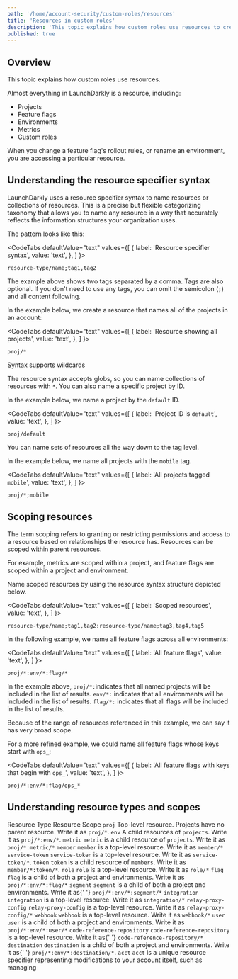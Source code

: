 ```yaml
---
path: '/home/account-security/custom-roles/resources'
title: 'Resources in custom roles'
description: 'This topic explains how custom roles use resources to create policies in LaunchDarkly.'
published: true
---
```


## Overview

This topic explains how custom roles use resources.

Almost everything in LaunchDarkly is a resource, including:

- Projects
- Feature flags
- Environments
- Metrics
- Custom roles

When you change a feature flag's rollout rules, or rename an environment, you are accessing a particular resource.

## Understanding the resource specifier syntax

LaunchDarkly uses a resource specifier syntax to name resources or collections of resources. This is a precise but flexible categorizing taxonomy that allows you to name any resource in a way that accurately reflects the information structures your organization uses.

The pattern looks like this:


<CodeTabs
  defaultValue="text"
  values={[
    { label: 'Resource specifier syntax', value: 'text', },
  ]
}>

<CodeTabItem value="text">

```text
resource-type/name;tag1,tag2
```

</CodeTabItem>
</CodeTabs>


The example above shows two tags separated by a comma. Tags are also optional. If you don't need to use any tags, you can omit the semicolon (`;`) and all content following.

In the example below, we create a resource that names all of the projects in an account:


<CodeTabs
  defaultValue="text"
  values={[
    { label: 'Resource showing all projects', value: 'text', },
  ]
}>

<CodeTabItem value="text">

```text
proj/*
```

</CodeTabItem>
</CodeTabs>


<Callout intent="info">
  <CalloutTitle>Syntax supports wildcards</CalloutTitle>
  <CalloutDescription>

The resource syntax accepts globs, so you can name collections of resources with `*`. You can also name a specific
project by ID.

  </CalloutDescription>
</Callout> 

In the example below, we name a project by the `default` ID.


<CodeTabs
  defaultValue="text"
  values={[
    { label: 'Project ID is `default`', value: 'text', },
  ]
}>

<CodeTabItem value="text">

```text
proj/default
```

</CodeTabItem>
</CodeTabs>

You can name sets of resources all the way down to the tag level.

In the example below, we name all projects with the `mobile` tag.


<CodeTabs
  defaultValue="text"
  values={[
    { label: 'All projects tagged `mobile`', value: 'text', },
  ]
}>

<CodeTabItem value="text">

```text
proj/*;mobile
```

</CodeTabItem>
</CodeTabs>


## Scoping resources

The term scoping refers to granting or restricting permissions and access to a resource based on relationships the resource has. Resources can be scoped within parent resources.

For example, metrics are scoped within a project, and feature flags are scoped within a project and environment.

Name scoped resources by using the resource syntax structure depicted below.


<CodeTabs
  defaultValue="text"
  values={[
    { label: 'Scoped resources', value: 'text', },
  ]
}>

<CodeTabItem value="text">

```text
resource-type/name;tag1,tag2:resource-type/name;tag3,tag4,tag5
```

</CodeTabItem>
</CodeTabs>


In the following example, we name all feature flags across all environments:


<CodeTabs
  defaultValue="text"
  values={[
    { label: 'All feature flags', value: 'text', },
  ]
}>

<CodeTabItem value="text">

```text
proj/*:env/*:flag/*
```

</CodeTabItem>
</CodeTabs>

In the example above, `proj/*:`indicates that all named projects will be included in the list of results. `env/*:` indicates that all environments will be included in the list of results. `flag/*:` indicates that all flags will be included in the list of results.

Because of the range of resources referenced in this example, we can say it has very broad scope.

For a more refined example, we could name all feature flags whose keys start with `ops_`:


<CodeTabs
  defaultValue="text"
  values={[
    { label: 'All feature flags with keys that begin with `ops_`', value: 'text', },
  ]
}>

<CodeTabItem value="text">

```text
proj/*:env/*:flag/ops_*
```

</CodeTabItem>
</CodeTabs>

## Understanding resource types and scopes

<Table>
  <TableHeader>
    <TableHeadCell>Resource Type</TableHeadCell>
    <TableHeadCell>Resource Scope</TableHeadCell>
  </TableHeader>
  <TableBody>
    <TableRow>
      <TableCell>
        <code>proj</code>
      </TableCell>
      <TableCell>
        Top-level resource. Projects have no parent resource. Write it as <code>proj/*</code>.
      </TableCell>
    </TableRow>
    <TableRow>
      <TableCell>
        <code>env</code>
      </TableCell>
      <TableCell>
        A child resources of <code>projects</code>. Write it as <code>proj/*:env/*</code>.
      </TableCell>
    </TableRow>
    <TableRow>
      <TableCell>
        <code>metric</code>
      </TableCell>
      <TableCell>
        <code>metric</code> is a child resource of <code>projects</code>. Write it as <code>proj/*:metric/*</code>
      </TableCell>
    </TableRow>
    <TableRow>
      <TableCell>
        <code>member</code>
      </TableCell>
      <TableCell>
        <code>member</code> is a top-level resource. Write it as <code>member/*</code>
      </TableCell>
    </TableRow>
    <TableRow>
      <TableCell>
        <code>service-token</code>
      </TableCell>
      <TableCell>
        <code>service-token</code> is a top-level resource. Write it as <code>service-token/*</code>.
      </TableCell>
    </TableRow>
    <TableRow>
      <TableCell>
        <code>token</code>
      </TableCell>
      <TableCell>
        <code>token</code> is a child resource of <code>members</code>. Write it as <code>member/*:token/*</code>.
      </TableCell>
    </TableRow>
    <TableRow>
      <TableCell>
        <code>role</code>
      </TableCell>
      <TableCell>
        <code>role</code> is a top-level resource. Write it as <code>role/*</code>
      </TableCell>
    </TableRow>
    <TableRow>
      <TableCell>
        <code>flag</code>
      </TableCell>
      <TableCell>
        <code>flag</code> is a child of both a project and environments. Write it as <code>proj/*:env/*:flag/*</code>
      </TableCell>
    </TableRow>
    <TableRow>
      <TableCell>
        <code>segment</code>
      </TableCell>
      <TableCell>
        <code>segment</code> is a child of both a project and environments. Write it as{' '}
        <code>proj/*:env/*:segment/*</code>
      </TableCell>
    </TableRow>
    <TableRow>
      <TableCell>
        <code>integration</code>
      </TableCell>
      <TableCell>
        <code>integration</code> is a top-level resource. Write it as <code>integration/*</code>
      </TableCell>
    </TableRow>
    <TableRow>
      <TableCell>
        <code>relay-proxy-config</code>
      </TableCell>
      <TableCell>
        <code>relay-proxy-config</code> is a top-level resource. Write it as <code>relay-proxy-config/*</code>
      </TableCell>
    </TableRow>
    <TableRow>
      <TableCell>
        <code>webhook</code>
      </TableCell>
      <TableCell>
        <code>webhook</code> is a top-level resource. Write it as <code>webhook/*</code>
      </TableCell>
    </TableRow>
    <TableRow>
      <TableCell>
        <code>user</code>
      </TableCell>
      <TableCell>
        <code>user</code> is a child of both a project and environments. Write it as <code>proj/*:env/*:user/*</code>
      </TableCell>
    </TableRow>
    <TableRow>
      <TableCell>
        <code>code-reference-repository</code>
      </TableCell>
      <TableCell>
        <code>code-reference-repository</code> is a top-level resource. Write it as{' '}
        <code>code-reference-repository/*</code>
      </TableCell>
    </TableRow>
    <TableRow>
      <TableCell>
        <code>destination</code>
      </TableCell>
      <TableCell>
        <code>destination</code> is a child of both a project and environments. Write it as{' '}
        <code>proj/*:env/*:destination/*</code>.
      </TableCell>
    </TableRow>
    <TableRow>
      <TableCell>
        <code>acct</code>
      </TableCell>
      <TableCell>
        <code>acct</code> is a unique resource specifier representing modifications to your account itself, such as
        managing
      </TableCell>
    </TableRow>
  </TableBody>
</Table>
